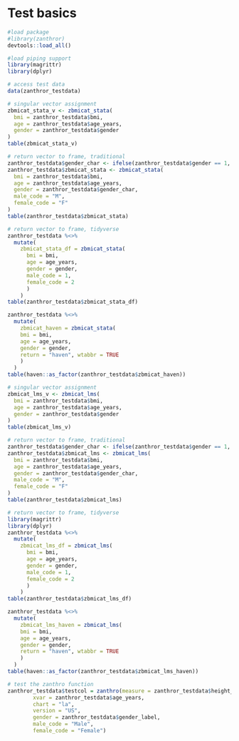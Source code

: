 
# Test basics

```r

#load package
#library(zanthror)
devtools::load_all()

#load piping support
library(magrittr)
library(dplyr)

# access test data
data(zanthror_testdata)

# singular vector assignment
zbmicat_stata_v <- zbmicat_stata(
  bmi = zanthror_testdata$bmi,
  age = zanthror_testdata$age_years,
  gender = zanthror_testdata$gender
)
table(zbmicat_stata_v)

# return vector to frame, traditional
zanthror_testdata$gender_char <- ifelse(zanthror_testdata$gender == 1, "M", "F")
zanthror_testdata$zbmicat_stata <- zbmicat_stata(
  bmi = zanthror_testdata$bmi,
  age = zanthror_testdata$age_years,
  gender = zanthror_testdata$gender_char,
  male_code = "M",
  female_code = "F"
)
table(zanthror_testdata$zbmicat_stata)

# return vector to frame, tidyverse
zanthror_testdata %<>% 
  mutate(
    zbmicat_stata_df = zbmicat_stata(
      bmi = bmi,
      age = age_years,
      gender = gender,
      male_code = 1,
      female_code = 2
      )
    )
table(zanthror_testdata$zbmicat_stata_df)

zanthror_testdata %<>% 
  mutate(
    zbmicat_haven = zbmicat_stata(
    bmi = bmi,
    age = age_years,
    gender = gender,
    return = "haven", wtabbr = TRUE
    )
  )
table(haven::as_factor(zanthror_testdata$zbmicat_haven))

```

```r

# singular vector assignment
zbmicat_lms_v <- zbmicat_lms(
  bmi = zanthror_testdata$bmi,
  age = zanthror_testdata$age_years,
  gender = zanthror_testdata$gender
)
table(zbmicat_lms_v)

# return vector to frame, traditional
zanthror_testdata$gender_char <- ifelse(zanthror_testdata$gender == 1, "M", "F")
zanthror_testdata$zbmicat_lms <- zbmicat_lms(
  bmi = zanthror_testdata$bmi,
  age = zanthror_testdata$age_years,
  gender = zanthror_testdata$gender_char,
  male_code = "M",
  female_code = "F"
)
table(zanthror_testdata$zbmicat_lms)

# return vector to frame, tidyverse
library(magrittr)
library(dplyr)
zanthror_testdata %<>% 
  mutate(
    zbmicat_lms_df = zbmicat_lms(
      bmi = bmi,
      age = age_years,
      gender = gender,
      male_code = 1,
      female_code = 2
      )
    )
table(zanthror_testdata$zbmicat_lms_df)

zanthror_testdata %<>% 
  mutate(
    zbmicat_lms_haven = zbmicat_lms(
    bmi = bmi,
    age = age_years,
    gender = gender,
    return = "haven", wtabbr = TRUE
    )
  )
table(haven::as_factor(zanthror_testdata$zbmicat_lms_haven))

```

```r

# test the zanthro function
zanthror_testdata$testcol = zanthro(measure = zanthror_testdata$height_cm,
        xvar = zanthror_testdata$age_years,
        chart = "la", 
        version = "US",
        gender = zanthror_testdata$gender_label,
        male_code = "Male",
        female_code = "Female")
```

